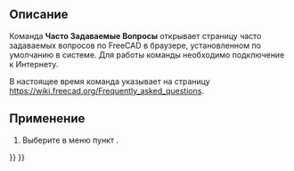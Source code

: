 <languages/>

{{Docnav/ru
|[[Std_FreeCADForum/ru|Форум FreeCAD]]
|[[Std_ReportBug/ru|Сообщить об ошибке]]
|[[Std_Help_Menu/ru|Раздел Меню Справка]]
|IconL=Std_FreeCADForum.svg
|IconR=Std_ReportBug.svg
|IconC=Freecad.svg
}}

{{GuiCommand/ru
|Name=Std FreeCADFAQ
|Name/ru=FreeCAD Часто Задоваемые Вопросы
|MenuLocation=Справка → FreeCAD Часто Задоваемые Вопросы
|Workbenches=Все
|SeeAlso=[[Std_FreeCADWebsite/ru|Std Сайт FreeCAD]], [[Std_FreeCADUserHub/ru|Пользовательская документация]], [[Std_FreeCADPowerUserHub/ru|Документация по созданию скриптов на Python]], [[Std_FreeCADForum/ru|Форум FreeCAD]]
}}

<span id="Description"></span>
==Описание==

Команда '''Часто Задаваемые Вопросы''' открывает страницу часто задаваемых вопросов по FreeCAD в браузере, установленном по умолчанию в системе. Для работы команды необходимо подключение к Интернету.

В настоящее время команда указывает на страницу [https://wiki.freecad.org/Frequently_asked_questions https://wiki.freecad.org/Frequently_asked_questions].

<span id="Usage"></span>
==Применение==

# Выберите в меню пункт {{MenuCommand|Справка → [[Image:Std_FreeCADFAQ.svg|16px]] FreeCAD Часто Задаваемые Вопросы}}.


{{Docnav/ru
|[[Std_FreeCADForum/ru|Форум FreeCAD]]
|[[Std_ReportBug/ru|Сообщить об ошибке]]
|[[Std_Help_Menu/ru|Раздел Меню Справка]]
|IconL=Std_FreeCADForum.svg
|IconR=Std_ReportBug.svg
|IconC=Freecad.svg
}}

{{Std_Base_navi{{#translation:}}}}
{{Userdocnavi{{#translation:}}}}